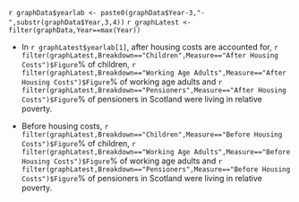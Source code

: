 `r graphData$yearlab <- paste0(graphData$Year-3,"-",substr(graphData$Year,3,4))`
`r graphLatest <- filter(graphData,Year==max(Year))`

* In `r graphLatest$yearlab[1]`, after housing costs are accounted for, `r filter(graphLatest,Breakdown=="Children",Measure=="After Housing Costs")$Figure`% of children, `r filter(graphLatest,Breakdown=="Working Age Adults",Measure=="After Housing Costs")$Figure`% of working age adults and `r filter(graphLatest,Breakdown=="Pensioners",Measure=="After Housing Costs")$Figure`% of pensioners in Scotland were living in relative poverty.

* Before housing costs, `r filter(graphLatest,Breakdown=="Children",Measure=="Before Housing Costs")$Figure`% of children, `r filter(graphLatest,Breakdown=="Working Age Adults",Measure=="Before Housing Costs")$Figure`% of working age adults and `r filter(graphLatest,Breakdown=="Pensioners",Measure=="Before Housing Costs")$Figure`% of pensioners in Scotland were living in relative poverty.
